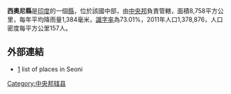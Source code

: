 '''西奧尼縣'''是[[印度|印度]]的一個[[縣|縣]]，位於該國中部，由[[中央邦|中央邦]]負責管轄，面積8,758平方公里，每年平均降雨量1,384毫米，[[識字率|識字率]]為73.01%，2011年人口1,378,876，人口密度每平方公里157人。

==外部連結==
*[http://www.onefivenine.com/india/villag/Seoni] {{Wayback|url=http://www.onefivenine.com/india/villag/Seoni |date=20200624233934 }} list of places in Seoni

{{coord|22|05|24|N|79|33|00|E|region:IN-MP_type:adm2nd_source:kolossus-nowiki|display=title}}

{{印度行政区划小作品}}
[[Category:中央邦辖县|Category:中央邦辖县]]